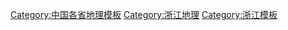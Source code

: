 [[Category:中国各省地理模板|Category:中国各省地理模板]]
[[Category:浙江地理|Category:浙江地理]]
[[Category:浙江模板|Category:浙江模板]]